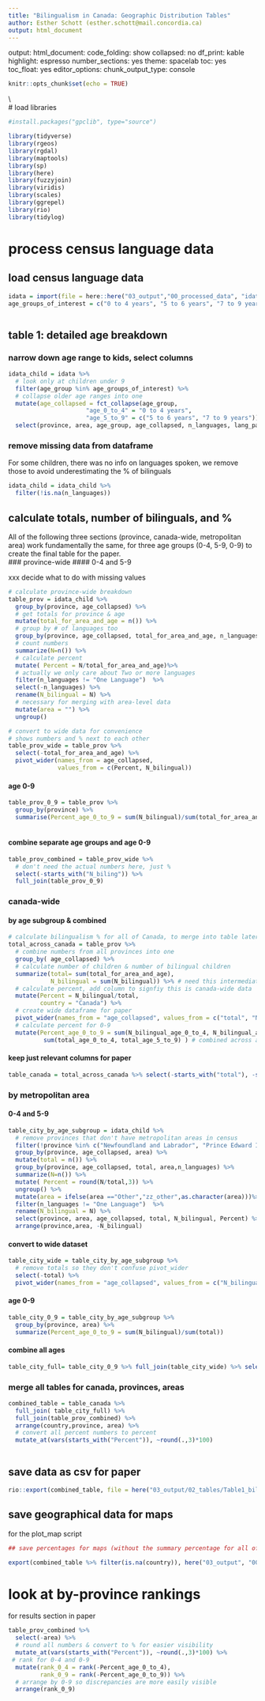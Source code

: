 ---
title: "Bilingualism in Canada: Geographic Distribution Tables"
author: Esther Schott (esther.schott@mail.concordia.ca)
output: html_document
---
output: 
  html_document: 
    code_folding: show
    collapsed: no
    df_print: kable
    highlight: espresso
    number_sections: yes
    theme: spacelab
    toc: yes
    toc_float: yes
editor_options: 
  chunk_output_type: console

```{r setup, include=FALSE}
knitr::opts_chunk$set(echo = TRUE)
```

\\\
# load libraries
```{r load packages}
#install.packages("gpclib", type="source")

library(tidyverse)
library(rgeos)
library(rgdal)
library(maptools)
library(sp)
library(here)
library(fuzzyjoin)
library(viridis)
library(scales)
library(ggrepel)
library(rio)
library(tidylog)
```





# process census language data
## load census language data
```{r read_census_data}
idata = import(file = here::here("03_output","00_processed_data", "idata_preprocessed.Rdata"))
age_groups_of_interest = c("0 to 4 years", "5 to 6 years", "7 to 9 years")



```

## table 1: detailed age breakdown
### narrow down age range to kids, select columns
```{r}
idata_child = idata %>%
  # look only at children under 9
  filter(age_group %in% age_groups_of_interest) %>%
  # collapse older age ranges into one
  mutate(age_collapsed = fct_collapse(age_group, 
                      "age_0_to_4" = "0 to 4 years",
                      "age_5_to_9" = c("5 to 6 years", "7 to 9 years"))) %>%
  select(province, area, age_group, age_collapsed, n_languages, lang_pair, sex, person_id)

```
### remove missing data from dataframe
For some children, there was no info on languages spoken, we remove those to avoid underestimating the % of bilinguals
```{r}
idata_child = idata_child %>%
  filter(!is.na(n_languages))
```



## calculate totals, number of bilinguals, and %
All of the following three sections (province, canada-wide, metropolitan area) work fundamentally the same, for three age groups (0-4, 5-9, 0-9) to create the final table for the paper.  
### province-wide
#### 0-4 and 5-9

xxx decide what to do with missing values
```{r}


# calculate province-wide breakdown
table_prov = idata_child %>%
  group_by(province, age_collapsed) %>%
  # get totals for province & age
  mutate(total_for_area_and_age = n()) %>% 
  # group by # of languages too
  group_by(province, age_collapsed, total_for_area_and_age, n_languages) %>%
  # count numbers
  summarize(N=n()) %>%
  # calculate percent
  mutate( Percent = N/total_for_area_and_age)%>% 
  # actually we only care about Two or more languages
  filter(n_languages != "One Language")  %>%
  select(-n_languages) %>%
  rename(N_bilingual = N) %>%
  # necessary for merging with area-level data
  mutate(area = "") %>%
  ungroup()

# convert to wide data for convenience
# shows numbers and % next to each other
table_prov_wide = table_prov %>% 
  select(-total_for_area_and_age) %>%
  pivot_wider(names_from = age_collapsed, 
              values_from = c(Percent, N_bilingual))
```
#### age 0-9
```{r}
table_prov_0_9 = table_prov %>% 
  group_by(province) %>%
  summarise(Percent_age_0_to_9 = sum(N_bilingual)/sum(total_for_area_and_age))
 
```
#### combine separate age groups and age 0-9
```{r}

table_prov_combined = table_prov_wide %>%
  # don't need the actual numbers here, just %
  select(-starts_with("N_biling")) %>%
  full_join(table_prov_0_9)
```



### canada-wide
#### by age subgroup & combined
```{r}

# calculate bilingualism % for all of Canada, to merge into table later
total_across_canada = table_prov %>%
  # combine numbers from all provinces into one
  group_by( age_collapsed) %>%
  # calculate number of children & number of bilingual children
  summarize(total= sum(total_for_area_and_age),
            N_bilingual = sum(N_bilingual)) %>% # need this intermediate step to be able to calculate combined column 0-9
  # calculate percent, add column to signfiy this is canada-wide data
  mutate(Percent = N_bilingual/total,
         country = "Canada") %>% 
  # create wide dataframe for paper
  pivot_wider(names_from = "age_collapsed", values_from = c("total", "N_bilingual", "Percent")) %>% # to be able to add a column on 0 to 9
  # calculate percent for 0-9
  mutate(Percent_age_0_to_9 = sum(N_bilingual_age_0_to_4, N_bilingual_age_5_to_9)/
          sum(total_age_0_to_4, total_age_5_to_9) ) # combined across ages
```
#### keep just relevant columns for paper
```{r}
table_canada = total_across_canada %>% select(-starts_with("total"), -starts_with("N_bili")) 
```


### by metropolitan area 
#### 0-4 and 5-9
```{r}
table_city_by_age_subgroup = idata_child %>% 
  # remove provinces that don't have metropolitan areas in census
  filter(!province %in% c("Newfoundland and Labrador", "Prince Edward Island", "Northern Canada")) %>%
  group_by(province, age_collapsed, area) %>%
  mutate(total = n()) %>% 
  group_by(province, age_collapsed, total, area,n_languages) %>%
  summarize(N=n()) %>% 
  mutate( Percent = round(N/total,3)) %>%
  ungroup() %>% 
  mutate(area = ifelse(area =="Other","zz_other",as.character(area)))%>% # so that other sorts at the end always
  filter(n_languages != "One Language")  %>% 
  rename(N_bilingual = N) %>%
  select(province, area, age_collapsed, total, N_bilingual, Percent) %>%
  arrange(province,area, -N_bilingual) 


```
#### convert to wide dataset
```{r}
table_city_wide = table_city_by_age_subgroup %>%
  # remove totals so they don't confuse pivot_wider
  select(-total) %>%
  pivot_wider(names_from = "age_collapsed", values_from = c("N_bilingual", "Percent"))
```

#### age 0-9
```{r}
table_city_0_9 = table_city_by_age_subgroup %>% 
  group_by(province, area) %>%
  summarize(Percent_age_0_to_9 = sum(N_bilingual)/sum(total))
```
#### combine all ages
```{r}
table_city_full= table_city_0_9 %>% full_join(table_city_wide) %>% select(-starts_with("N_bilin"))
```


### merge all tables for canada, provinces, areas

```{r}
combined_table = table_canada %>%
  full_join( table_city_full) %>%
  full_join(table_prov_combined) %>% 
  arrange(country,province, area) %>% 
  # convert all percent numbers to percent
  mutate_at(vars(starts_with("Percent")), ~round(.,3)*100)



```
## save data as csv for paper
```{r}
rio::export(combined_table, file = here("03_output/02_tables/Table1_bilingualism_rates.csv"))
```


## save geographical  data for maps
for the plot_map script
```{r}


## save percentages for maps (without the summary percentage for all of canada)

export(combined_table %>% filter(is.na(country)), here("03_output", "00_processed_data", "idata_geo_province.Rdata"))


```
# look at by-province rankings
for results section in paper
```{r}
table_prov_combined %>%  
  select(-area) %>%
  # round all numbers & convert to % for easier visibility
  mutate_at(vars(starts_with("Percent")), ~round(.,3)*100) %>% 
 # rank for 0-4 and 0-9
  mutate(rank_0_4 = rank(-Percent_age_0_to_4),
         rank_0_9 = rank(-Percent_age_0_to_9)) %>% 
  # arrange by 0-9 so discrepancies are more easily visible
  arrange(rank_0_9)
```






